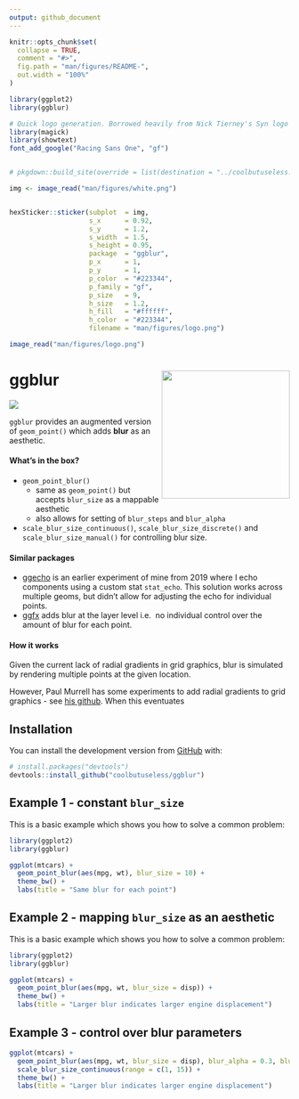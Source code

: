 ```yaml
---
output: github_document
---
```


<!-- README.md is generated from README.Rmd. Please edit that file -->

```r
knitr::opts_chunk$set(
  collapse = TRUE,
  comment = "#>",
  fig.path = "man/figures/README-",
  out.width = "100%"
)

library(ggplot2)
library(ggblur)
```





```r
# Quick logo generation. Borrowed heavily from Nick Tierney's Syn logo process
library(magick)
library(showtext)
font_add_google("Racing Sans One", "gf")


# pkgdown::build_site(override = list(destination = "../coolbutuseless.github.io/package/ggblur"))
```


```r
img <- image_read("man/figures/white.png")


hexSticker::sticker(subplot  = img,
                    s_x      = 0.92,
                    s_y      = 1.2,
                    s_width  = 1.5,
                    s_height = 0.95,
                    package  = "ggblur",
                    p_x      = 1,
                    p_y      = 1,
                    p_color  = "#223344",
                    p_family = "gf",
                    p_size   = 9,
                    h_size   = 1.2,
                    h_fill   = "#ffffff",
                    h_color  = "#223344",
                    filename = "man/figures/logo.png")

image_read("man/figures/logo.png")
```





# ggblur   <img src="man/figures/logo.png" align="right" height=230/>

<!-- badges: start -->
![](http://img.shields.io/badge/cool-useless-green.svg)
<!-- badges: end -->

`ggblur` provides an augmented version of `geom_point()` which adds **blur** as
an aesthetic.

#### What's in the box?

* `geom_point_blur()`
    * same as `geom_point()` but accepts `blur_size` as a mappable aesthetic
    * also allows for setting of `blur_steps` and `blur_alpha`
* `scale_blur_size_continuous()`, `scale_blur_size_discrete()` and `scale_blur_size_manual()` 
   for controlling blur size.


#### Similar packages

* [ggecho](https://github.com/coolbutuseless/ggecho) is an earlier experiment of
  mine from 2019 where I echo components using a custom stat `stat_echo`.  This 
  solution works across multiple geoms, but didn't allow for adjusting the
  echo for individual points.
* [ggfx](https://github.com/thomasp85/ggfx) adds blur at the layer level i.e. 
  no individual control over the amount of blur for each point.


#### How it works

Given the current lack of radial gradients in grid graphics, blur 
is simulated by rendering multiple points at the given location.

However, Paul Murrell has some experiments to add radial gradients to grid graphics - see
  [his github](https://github.com/pmur002/r-defs-proposal). When this
  eventuates



## Installation

You can install the development version from [GitHub](https://github.com/coolbutuseless/ggblur) with:

``` r
# install.packages("devtools")
devtools::install_github("coolbutuseless/ggblur")
```

## Example 1 - constant `blur_size` 

This is a basic example which shows you how to solve a common problem:

```r
library(ggplot2)
library(ggblur)

ggplot(mtcars) +
  geom_point_blur(aes(mpg, wt), blur_size = 10) +
  theme_bw() + 
  labs(title = "Same blur for each point")
```

## Example 2 - mapping `blur_size` as an aesthetic

This is a basic example which shows you how to solve a common problem:

```r
library(ggplot2)
library(ggblur)

ggplot(mtcars) +
  geom_point_blur(aes(mpg, wt, blur_size = disp)) +
  theme_bw() + 
  labs(title = "Larger blur indicates larger engine displacement")
```


## Example 3 - control over blur parameters
```r
ggplot(mtcars) +
  geom_point_blur(aes(mpg, wt, blur_size = disp), blur_alpha = 0.3, blur_steps = 2) +
  scale_blur_size_continuous(range = c(1, 15)) +
  theme_bw() + 
  labs(title = "Larger blur indicates larger engine displacement")
```







